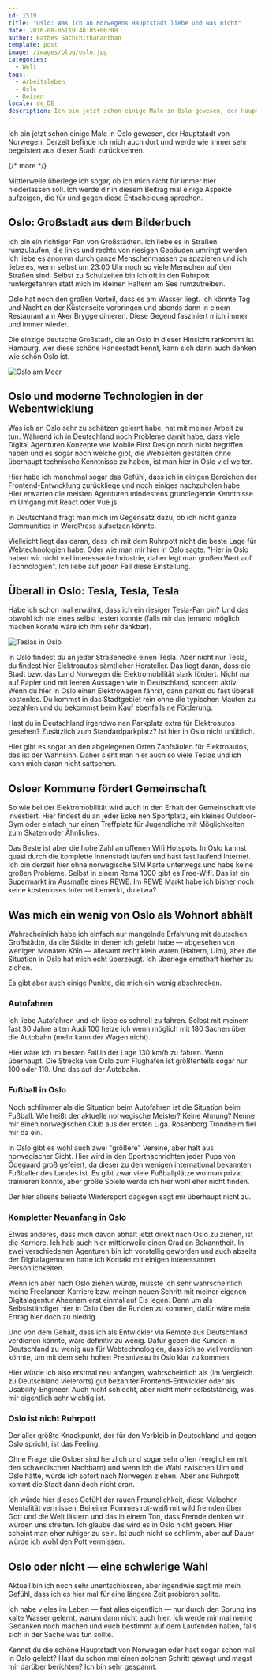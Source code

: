 ```yaml
---
id: 1519
title: "Oslo: Was ich an Norwegens Hauptstadt liebe und was nicht"
date: 2016-08-05T10:48:05+00:00
author: Rathes Sachchithananthan
template: post
image: /images/blog/oslo.jpg
categories:
  - Welt
tags:
  - Arbeitsleben
  - Oslo
  - Reisen
locale: de_DE
description: Ich bin jetzt schon einige Male in Oslo gewesen, der Hauptstadt von Norwegen. Derzeit befinde ich mich auch dort und werde wie immer sehr begeistert aus dieser Stadt zurückkehren.
---
```


Ich bin jetzt schon einige Male in Oslo gewesen, der Hauptstadt von Norwegen. Derzeit befinde ich mich auch dort und werde wie immer sehr begeistert aus dieser Stadt zurückkehren.

{/* more */}

Mittlerweile überlege ich sogar, ob ich mich nicht für immer hier niederlassen soll. Ich werde dir in diesem Beitrag mal einige Aspekte aufzeigen, die für und gegen diese Entscheidung sprechen.

## Oslo: Großstadt aus dem Bilderbuch

Ich bin ein richtiger Fan von Großstädten. Ich liebe es in Straßen rumzulaufen, die links und rechts von riesigen Gebäuden umringt werden. Ich liebe es anonym durch ganze Menschenmassen zu spazieren und ich liebe es, wenn selbst um 23:00 Uhr noch so viele Menschen auf den Straßen sind. Selbst zu Schulzeiten bin ich oft in den Ruhrpott runtergefahren statt mich im kleinen Haltern am See rumzutreiben.

Oslo hat noch den großen Vorteil, dass es am Wasser liegt. Ich könnte Tag und Nacht an der Küstenseite verbringen und abends dann in einem Restaurant am Aker Brygge dinieren. Diese Gegend fasziniert mich immer und immer wieder.

Die einzige deutsche Großstadt, die an Oslo in dieser Hinsicht rankommt ist Hamburg, wer diese schöne Hansestadt kennt, kann sich dann auch denken wie schön Oslo ist.

![Oslo am Meer](/images/blog/oslo-am-meer.jpg)

## Oslo und moderne Technologien in der Webentwicklung

Was ich an Oslo sehr zu schätzen gelernt habe, hat mit meiner Arbeit zu tun. Während ich in Deutschland noch Probleme damit habe, dass viele Digital Agenturen Konzepte wie Mobile First Design noch nicht begriffen haben und es sogar noch welche gibt, die Webseiten gestalten ohne überhaupt technische Kenntnisse zu haben, ist man hier in Oslo viel weiter.

Hier habe ich manchmal sogar das Gefühl, dass ich in einigen Bereichen der Frontend-Entwicklung zurückliege und noch einiges nachzuholen habe. Hier erwarten die meisten Agenturen mindestens grundlegende Kenntnisse im Umgang mit React oder Vue.js.

In Deutschland fragt man mich im Gegensatz dazu, ob ich nicht ganze Communities in WordPress aufsetzen könnte.

Vielleicht liegt das daran, dass ich mit dem Ruhrpott nicht die beste Lage für Webtechnologien habe. Oder wie man mir hier in Oslo sagte: "Hier in Oslo haben wir nicht viel interessante Industrie, daher legt man großen Wert auf Technologien". Ich liebe auf jeden Fall diese Einstellung.

## Überall in Oslo: Tesla, Tesla, Tesla

Habe ich schon mal erwähnt, dass ich ein riesiger Tesla-Fan bin? Und das obwohl ich nie eines selbst testen konnte (falls mir das jemand möglich machen konnte wäre ich ihm sehr dankbar).

![Teslas in Oslo](/images/blog/teslas-in-oslo.jpg)

In Oslo findest du an jeder Straßenecke einen Tesla. Aber nicht nur Tesla, du findest hier Elektroautos sämtlicher Hersteller. Das liegt daran, dass die Stadt bzw. das Land Norwegen die Elektromobilität stark fördert. Nicht nur auf Papier und mit leeren Aussagen wie in Deutschland, sondern aktiv. Wenn du hier in Oslo einen Elektrowagen fährst, dann parkst du fast überall kostenlos. Du kommst in das Stadtgebiet rein ohne die typischen Mauten zu bezahlen und du bekommst beim Kauf ebenfalls ne Förderung.

Hast du in Deutschland irgendwo nen Parkplatz extra für Elektroautos gesehen? Zusätzlich zum Standardparkplatz? Ist hier in Oslo nicht unüblich.

Hier gibt es sogar an den abgelegenen Orten Zapfsäulen für Elektroautos, das ist der Wahnsinn. Daher sieht man hier auch so viele Teslas und ich kann mich daran nicht sattsehen.

## Osloer Kommune fördert Gemeinschaft

So wie bei der Elektromobilität wird auch in den Erhalt der Gemeinschaft viel investiert. Hier findest du an jeder Ecke nen Sportplatz, ein kleines Outdoor-Gym oder einfach nur einen Treffplatz für Jugendliche mit Möglichkeiten zum Skaten oder Ähnliches.

Das Beste ist aber die hohe Zahl an offenen Wifi Hotspots. In Oslo kannst quasi durch die komplette Innenstadt laufen und hast fast laufend Internet. Ich bin derzeit hier ohne norwegische SIM Karte unterwegs und habe keine großen Probleme. Selbst in einem Rema 1000 gibt es Free-Wifi. Das ist ein Supermarkt im Ausmaße eines REWE. Im REWE Markt habe ich bisher noch keine kostenloses Internet bemerkt, du etwa?

## Was mich ein wenig von Oslo als Wohnort abhält

Wahrscheinlich habe ich einfach nur mangelnde Erfahrung mit deutschen Großstädtn, da die Städte in denen ich gelebt habe — abgesehen von wenigen Monaten Köln — allesamt recht klein waren (Haltern, Ulm), aber die Situation in Oslo hat mich echt überzeugt. Ich überlege ernsthaft hierher zu ziehen.

Es gibt aber auch einige Punkte, die mich ein wenig abschrecken.

### Autofahren

Ich liebe Autofahren und ich liebe es schnell zu fahren. Selbst mit meinem fast 30 Jahre alten Audi 100 heize ich wenn möglich mit 180 Sachen über die Autobahn (mehr kann der Wagen nicht).

Hier wäre ich im besten Fall in der Lage 130 km/h zu fahren. Wenn überhaupt. Die Strecke von Oslo zum Flughafen ist größtenteils sogar nur 100 oder 110. Und das auf der Autobahn.

### Fußball in Oslo

Noch schlimmer als die Situation beim Autofahren ist die Situation beim Fußball. Wie heißt der aktuelle norwegische Meister? Keine Ahnung? Nenne mir einen norwegischen Club aus der ersten Liga. Rosenborg Trondheim fiel mir da ein.

In Oslo gibt es wohl auch zwei "größere" Vereine, aber halt aus norwegischer Sicht. Hier wird in den Sportnachrichten jeder Pups von [Ödegaard](http://www.transfermarkt.de/martin-odegaard/profil/spieler/316264#subnavi) groß gefeiert, da dieser zu den wenigen international bekannten Fußballer des Landes ist. Es gibt zwar viele Fußballplätze wo man privat trainieren könnte, aber große Spiele werde ich hier wohl eher nicht finden.

Der hier allseits beliebte Wintersport dagegen sagt mir überhaupt nicht zu.

### Kompletter Neuanfang in Oslo

Etwas anderes, dass mich davon abhält jetzt direkt nach Oslo zu ziehen, ist die Karriere. Ich hab auch hier mittlerweile einen Grad an Bekanntheit. In zwei verschiedenen Agenturen bin ich vorstellig geworden und auch abseits der Digitalagenturen hatte ich Kontakt mit einigen interessanten Persönlichkeiten.

Wenn ich aber nach Oslo ziehen würde, müsste ich sehr wahrscheinlich meine Freelancer-Karriere bzw. meinen neuen Schritt mit meiner eigenen Digitalagentur Aheenam erst einmal auf Eis legen. Denn um als Selbstständiger hier in Oslo über die Runden zu kommen, dafür wäre mein Ertrag hier doch zu niedrig.

Und von dem Gehalt, dass ich als Entwickler via Remote aus Deutschland verdienen könnte, wäre definitiv zu wenig. Dafür geben die Kunden in Deutschland zu wenig aus für Webtechnologien, dass ich so viel verdienen könnte, um mit dem sehr hohen Preisniveau in Oslo klar zu kommen.

Hier würde ich also erstmal neu anfangen, wahrscheinlich als (im Vergleich zu Deutschland vielerorts) gut bezahlter Frontend-Entwickler oder als Usability-Engineer. Auch nicht schlecht, aber nicht mehr selbstständig, was mir eigentlich sehr wichtig ist.

### Oslo ist nicht Ruhrpott

Der aller größte Knackpunkt, der für den Verbleib in Deutschland und gegen Oslo spricht, ist das Feeling.

Ohne Frage, die Osloer sind herzlich und sogar sehr offen (verglichen mit den schwedischen Nachbarn) und wenn ich die Wahl zwischen Ulm und Oslo hätte, würde ich sofort nach Norwegen ziehen. Aber ans Ruhrpott kommt die Stadt dann doch nicht dran.

Ich würde hier dieses Gefühl der rauen Freundlichkeit, diese Malocher-Mentalität vermissen. Bei einer Pommes rot-weiß mit wild fremden über Gott und die Welt lästern und das in einem Ton, dass Fremde denken wir würden uns streiten. Ich glaube das wird es in Oslo nicht geben. Hier scheint man eher ruhiger zu sein. Ist auch nicht so schlimm, aber auf Dauer würde ich wohl den Pott vermissen.

## Oslo oder nicht — eine schwierige Wahl

Aktuell bin ich noch sehr unentschlossen, aber irgendwie sagt mir mein Gefühl, dass ich es hier mal für eine längere Zeit probieren sollte.

Ich habe vieles im Leben — fast alles eigentlich — nur durch den Sprung ins kalte Wasser gelernt, warum dann nicht auch hier. Ich werde mir mal meine Gedanken noch machen und euch bestimmt auf dem Laufenden halten, falls sich in der Sache was tun sollte.

Kennst du die schöne Hauptstadt von Norwegen oder hast sogar schon mal in Oslo gelebt? Hast du schon mal einen solchen Schritt gewagt und magst mir darüber berichten? Ich bin sehr gespannt.

